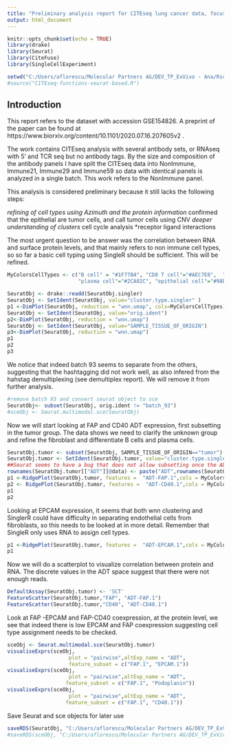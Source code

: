 ```yaml
---
title: "Preliminary analysis report for CITEseq lung cancer data, focus on FAP and CD40"
output: html_document
---
```


```r
knitr::opts_chunk$set(echo = TRUE)
library(drake)
library(Seurat)
library(CiteFuse)
library(SingleCellExperiment)

setwd("C:/Users/aflorescu/Molecular Partners AG/DEV_TP_ExVivo - Ana/Rscripts/Rprojects/CITEseq-workflows")
#source("CITEseq-functions-seurat-based.R")
```

## Introduction

This report refers to the dataset with accession GSE154826. A preprint of the paper can be found at https://www.biorxiv.org/content/10.1101/2020.07.16.207605v2 . 


The work contains CITEseq analysis with several antibody sets, or RNAseq with 5' and TCR seq but no antibody tags. By the size and composition of the antibody panels I have split the CITEseq data into NonImmune, Immune21, Immune29 and Immune59 so data with identical panels is analyzed in a single batch. This work refers to the NonImmune panel. 

This analysis is considered preliminary because it still lacks the following steps:

 *refining of cell types using Azimuth and the protein information
 *confirmed that the epithelial are tumor cells, and call tumor cells using CNV
 *deeper understanding of clusters
 *cell cycle analysis
 *receptor ligand interactions

 The most urgent question to be answer was the correlation between RNA and surface protein levels, and that mainly refers to non immune cell types, so so far a basic cell typing using SingleR should be sufficient. This will be refined. 

```r
MyColorsCellTypes <- c("B cell" = "#1F77B4", "CD8 T cell"="#AEC7E8",  "fibroblast"="#FF7F0E", "myeloid dendritic cell"="#FFBB78", 
                       "plasma cell"="#2CA02C", "epithelial cell"="#98DF8A", "natural killer cell"="#D62728", "macrophage"="#FF9896", "CD4 T cell"="#9467BD", "endothelial cell"="#C5B0D5", "regulatory T cell"="#8C564B", "monocyte"="#E377C2", "unclassified"="#BCBD22")
```

```r
SeuratObj <- drake::readd(SeuratObj.singler)
SeuratObj <- SetIdent(SeuratObj, value="cluster.type.singler" )
p1 <-DimPlot(SeuratObj, reduction = "wnn.umap", cols=MyColorsCellTypes)
SeuratObj <- SetIdent(SeuratObj, value="orig.ident")
p2<-DimPlot(SeuratObj, reduction = "wnn.umap")
SeuratObj <- SetIdent(SeuratObj, value="SAMPLE_TISSUE_OF_ORIGIN")
p3<-DimPlot(SeuratObj, reduction = "wnn.umap")
p1
p2
p3
```

We notice that indeed batch 93 seems to separate from the others, suggesting that the hashtagging did not work well, as also infered from the hahstag demultiplexing (see demultiplex report). We will remove it from further analysis. 


```r
#remove batch 93 and convert seurat object to sce
SeuratObj<- subset(SeuratObj, orig.ident != "batch_93")
#sceObj <- Seurat.multimodal.sce(SeuratObj) 
```

Now we will start looking at FAP and CD40 ADT expression, first subsetting in the tumor group. The data shows we need to clarify the unknown group and refine the fibroblast and differentiate B cells and plasma cells. 

```r
SeuratObj.tumor <- subset(SeuratObj, SAMPLE_TISSUE_OF_ORIGIN=="tumor")
SeuratObj.tumor <- SetIdent(SeuratObj.tumor, value="cluster.type.singler" )
##Seurat seems to have a bug that does not allow subsetting once the ADT have been renamed
rownames(SeuratObj.tumor[["ADT"]]@data) <- paste("ADT",rownames(SeuratObj.tumor[["ADT"]]@data), sep="-" )
p1 <-RidgePlot(SeuratObj.tumor, features =  "ADT-FAP.1",cols = MyColorsCellTypes )
p2 <- RidgePlot(SeuratObj.tumor, features =  "ADT-CD40.1",cols = MyColorsCellTypes )
p1
p2
```

Looking at EPCAM expression, it seems that both wnn clustering and  SinglerR could have difficulty in separating endothelial cells from fibroblasts, so this needs to be looked at in more detail. Remember that SingleR only uses RNA to assign cell types. 


```r
p1 <-RidgePlot(SeuratObj.tumor, features =  "ADT-EPCAM.1",cols = MyColorsCellTypes )
p1
```


Now we will do a scatterplot to visualize correlation between protein and RNA. The discrete values in the ADT space suggest that there were not enough reads. 


```r
DefaultAssay(SeuratObj.tumor) <- 'SCT'
FeatureScatter(SeuratObj.tumor,"FAP", "ADT-FAP.1")
FeatureScatter(SeuratObj.tumor,"CD40", "ADT-CD40.1")
```

Look at FAP -EPCAM and FAP-CD40 coexpression, at the protein level, we see that indeed there is low EPCAM and FAP coexpression suggesting cell type assignment needs to be checked. 

```r
sceObj <- Seurat.multimodal.sce(SeuratObj.tumor) 
visualiseExprs(sceObj, 
                    plot = "pairwise",altExp_name = "ADT",
                    feature_subset = c("FAP.1", "EPCAM.1"))
visualiseExprs(sceObj, 
                    plot = "pairwise",altExp_name = "ADT",
                   feature_subset = c("FAP.1", "Podoplanin"))
visualiseExprs(sceObj, 
                    plot = "pairwise",altExp_name = "ADT",
                   feature_subset = c("FAP.1", "CD40.1"))
```

Save Seurat and sce objects for later use

```r
saveRDS(SeuratObj, "C:/Users/aflorescu/Molecular Partners AG/DEV_TP_ExVivo - Ana/ToTransfer/Citeseq-lung-nonimmune-panel-cell clycle-seurat.rds")
#saveRDS(sceObj, "C:/Users/aflorescu/Molecular Partners AG/DEV_TP_ExVivo - Ana/ToTransfer/Citeseq-lung-nonimmune-panel-sce.rds")

```


